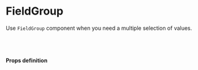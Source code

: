 
<Meta title="core/FieldGroup" component={FieldGroup} />


# FieldGroup

Use `FieldGroup` component when you need a multiple selection of values.

<Story name="FieldGroup">
    <FieldGroup
      id="feature"
      label={text('Label FieldGroup', 'Enable feature')}
      description={text('Description FieldGroup', 'Enable feature')}
      fields={[{
        type: "text",
        id: "input-text",
        label: "Name",
        description: "description",
        size: "half",
        placeholder: "placeholder",
        required: true
      },{
        type: "text",
        id: "input-text",
        label: "Surname",
        description: "description",
        size: "half",
        placeholder: "placeholder",
        required: true
      }]}
      onChange={action('onChange')}
    />
</Story>

<br /><br />

#### Props definition

<Props of={FieldGroup} />

